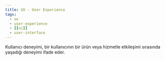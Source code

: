 ```yaml
---
title: UX - User Experience
tags:
  - ux
  - user-experience
  - [[ui]]
  - user-interface
---
```


Kullanıcı deneyimi, bir kullanıcının bir ürün veya hizmetle etkileşimi sırasında yaşadığı deneyimi ifade eder.
